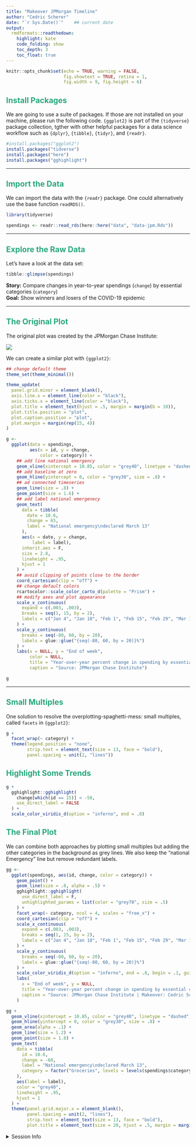 ```yaml
---
title: "Makeover JPMorgan Timeline"
author: "Cedric Scherer"
date: "`r Sys.Date()`"    ## current date
output:
  rmdformats::readthedown:
    highlight: kate
    code_folding: show
    toc_depth: 3
    toc_float: true
---
```


<style>
h1, h2, h3, h4, h5, h6, legend {
  color:#28a87d;
}
#sidebar h2 {
  background-color: #28a87d;
}
</style>

```r
knitr::opts_chunk$set(echo = TRUE, warning = FALSE, 
                      fig.showtext = TRUE, retina = 1,
                      fig.width = 9, fig.height = 6)
```

## Install Packages

We are going to use a suite of packages. If those are not installed on your machine, please run the following code. `{ggplot2}` is part of the `{tidyverse}` package collection, tgther with other helpful packages for a data science workflow such as `{dplyr}`, `{tibble}`, `{tidyr}`, and `{readr}`.

```r
#install.packages("ggplot2")
install.packages("tidverse")
install.packages("here")
install.packages("gghighlight")
```

---

## Import the Data

We can import the data with the `{readr}` package. One could alternatively use the base function `readRDS()`.

```r
library(tidyverse)

spendings <- readr::read_rds(here::here("data", "data-jpm.Rds"))
```

---

## Explore the Raw Data

Let's have a look at the data set:

```r
tibble::glimpse(spendings)
```

**Story:** Compare changes in year-to-year spendings (`change`) by essential categories (`category`)  
**Goal:** Show winners and losers of the COVID-19 epidemic

---

## The Original Plot

The original plot was created by the JPMorgan Chase Institute:

![](./img/orig_line_jpmorgan.png)

We can create a similar plot with `{ggplot2}`:

```r
## change default theme
theme_set(theme_minimal())

theme_update(
  panel.grid.minor = element_blank(),
  axis.line.x = element_line(color = "black"),
  axis.ticks.x = element_line(color = "black"),
  plot.title = element_text(hjust = .5, margin = margin(b = 10)),
  plot.title.position = "plot",
  plot.caption.position = "plot",
  plot.margin = margin(rep(15, 4))
)

g <- 
  ggplot(data = spendings,
         aes(x = id, y = change,
             color = category)) +
    ## add line national emergency
    geom_vline(xintercept = 10.85, color = "grey40", linetype = "dashed") +
    ## add baseline at zero
    geom_hline(yintercept = 0, color = "grey30", size = .8) +
    ## ad connected timeseries
    geom_line(size = .8) +
    geom_point(size = 1.6) +
    ## add label national emergenecy
    geom_text(
      data = tibble(
        date = 10.6,
        change = 65,
        label = "National emergency\ndeclared March 13"
      ),
      aes(x = date, y = change,
          label = label),
      inherit.aes = F,
      size = 2.8,
      lineheight = .95,
      hjust = 1
    ) +
    ## avoid clipping of points close to the border
    coord_cartesian(clip = "off") +
    ## change default colors
    rcartocolor::scale_color_carto_d(palette = "Prism") +
    ## modify axes and plot appearance
    scale_x_continuous(
      expand = c(.003, .003),
      breaks = seq(1, 15, by = 2),
      labels = c("Jan 4", "Jan 18", "Feb 1", "Feb 15", "Feb 29", "Mar 14", "Mar 28", "Apr 11")
    ) +
    scale_y_continuous(
      breaks = seq(-80, 60, by = 20),
      labels = glue::glue("{seq(-80, 60, by = 20)}%")
    ) +
    labs(x = NULL, y = "End of week",
         color = NULL, 
         title = "Year-over-year percent change in spending by essential category",
         caption = "Source: JPMorgan Chase Institute")

g
```

---

## Small Multiples

One solution to resolve the overplotting-spaghetti-mess: small multiples, called `facets` in `{ggplot2}`:

```r
g + 
  facet_wrap(~ category) +
  theme(legend.position = "none",
        strip.text = element_text(size = 13, face = "bold"),
        panel.spacing = unit(2, "lines"))
```


## Highlight Some Trends

```r
g +
  gghighlight::gghighlight(
    change[which(id == 15)] < -50,
    use_direct_label = FALSE
  ) +
  scale_color_viridis_d(option = "inferno", end = .8)
```

## The Final Plot

We can combine both approaches by plotting small multiples but adding the other categories in the background as grey lines. We also keep the "national Emergency" line but remove redundant labels.

```r
gg <-
  ggplot(spendings, aes(id, change, color = category)) +
    geom_point() +
    geom_line(size = .8, alpha = .5) +
    gghighlight::gghighlight(
      use_direct_label = F,
      unhighlighted_params = list(color = "grey70", size = .5)
    ) +
    facet_wrap(~ category, ncol = 4, scales = "free_x") +
    coord_cartesian(clip = "off") +
    scale_x_continuous(
      expand = c(.003, .003),
      breaks = seq(1, 15, by = 2),
      labels = c("Jan 4", "Jan 18", "Feb 1", "Feb 15", "Feb 29", "Mar 14", "Mar 28", "Apr 11")
    ) +
    scale_y_continuous(
      breaks = seq(-80, 60, by = 20),
      labels = glue::glue("{seq(-80, 60, by = 20)}%")
    ) +
    scale_color_viridis_d(option = "inferno", end = .8, begin = .1, guide = "none") +
    labs(
      x = "End of week", y = NULL,
      title = "Year-over-year percent change in spending by essential category",
      caption = "Source: JPMorgan Chase Institute | Makeover: Cedric Scherer, Frontpage Data"
    )

gg + 
  geom_vline(xintercept = 10.85, color = "grey40", linetype = "dashed") +
  geom_hline(yintercept = 0, color = "grey30", size = .8) +
  geom_area(alpha = .1) +
  geom_line(size = 1.2) +
  geom_point(size = 1.8) +
  geom_text(
    data = tibble(
      id = 10.6,
      change = -60,
      label = "National emergency\ndeclared March 13",
      category = factor("Groceries", levels = levels(spendings$category)) 
    ),
    aes(label = label),
    color = "grey40",
    lineheight = .95,
    hjust = 1
  ) +
  theme(panel.grid.major.x = element_blank(),
        panel.spacing = unit(2, "lines"),
        strip.text = element_text(size = 13, face = "bold"),
        plot.title = element_text(size = 20, hjust = .5, margin = margin(b = 10)))
```

<details><summary>Session Info</summary>

```r
Sys.time()
sessionInfo()
```

</details>
